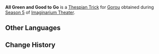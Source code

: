{{Thespian Trick Infobox
|title     = All Green and Good to Go
|image     = All Green and Good to Go Gorou Preview.png
|name      = All Green and Good to Go
|character = Gorou
|date      = 2024-11-01
|season    = 5
}}
'''All Green and Good to Go''' is a [[Thespian Trick]] for [[Gorou]] obtained during [[Imaginarium Theater/Seasons/2024-11-01|Season 5]] of [[Imaginarium Theater]].

==Other Languages==
{{Other Languages
|en       = All Green and Good to Go
|zhs      = 蓄势待发
|zhs_rm   = 
|zht      = 蓄勢待發
|zht_rm   = 
|zh_tl    = 
|ja       = 準備万端
|ja_rm    = Junbi Bantan
|ja_tl    = All Set
|ko       = 만반<->의 준비
|ko_tl    = All Set
|es       = Listo para atacar
|es_tl    = Ready to Attack
|fr       = Prêt à en découdre
|fr_tl    = Ready to Battle
|ru       = Всё готово к запуску
|ru_tl    = 
|th       = เตรียมพร้อมลุย
|th_rm    = 
|th_tl    = 
|vi       = Chờ Đợi Hành Động
|vi_tl    = 
|de       = Alles ist startklar
|de_tl    = Everything Is Good to Go
|id       = Sudah Siap Nih
|id_tl    = 
|pt       = Pronto para o Ataque
|pt_tl    = 
|tr       = Tüm Hazırlıklar Tamam
|tr_tl    = 
|it       = Pronto all'attacco
|it_tl    = 
}}

==Change History==
{{Change History|5.1}}